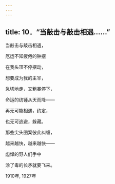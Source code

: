 ```yaml
---
---
---
```

title: 10．“当敲击与敲击相遇……”
---




当敲击与敲击相遇，

厄运不知疲倦的钟摆

在我头顶不停摆动，

想要成为我的主宰，

急切地走，又粗暴停下，

命运的纺锤从天而降——

再无可能相遇，约定，

也无可逃避，躲藏。

那些尖头图案彼此纠缠，

越来越快，越来越快——

彪悍的野人们手中

涂了毒的长矛就要飞来。

1910年, 1927年